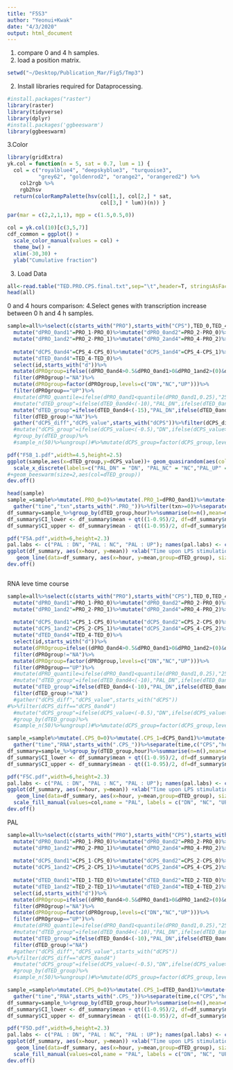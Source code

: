 ```yaml
---
title: "F5S3"
author: "Yeonui+Kwak"
date: "4/3/2020"
output: html_document
---
```



1. compare 0 and 4 h samples.
1. load a position matrix.
```R
setwd("~/Desktop/Publication_Mar/Fig5/Tmp3")

```
2. Install libraries required for Dataprocessing.
```R
#install.packages("raster")
library(raster)
library(tidyverse)
library(dplyr) 
#install.packages('ggbeeswarm')
library(ggbeeswarm)
```

3.Color
```R
library(gridExtra)
yk.col = function(n = 5, sat = 0.7, lum = 1) {
  col = c("royalblue4", "deepskyblue3", "turquoise3",
          "grey62", "goldenrod2", "orange2", "orangered2") %>%
    col2rgb %>%
    rgb2hsv
  return(colorRampPalette(hsv(col[1,], col[2,] * sat,
                              col[3,] * lum))(n)) }

par(mar = c(2,2,1,1), mgp = c(1.5,0.5,0))

col = yk.col(10)[c(3,5,7)] 
cdf_common = ggplot() +
  scale_color_manual(values = col) +
  theme_bw() +
  xlim(-30,30) +
  ylab("Cumulative fraction")
```
3. Load Data

```R
all<-read.table("TED.PRO.CPS.final.txt",sep="\t",header=T, stringsAsFactors = F)
head(all)
```
0 and 4 hours comparison: 
4.Select genes with transcription increase between 0 h and 4 h samples.

```R
sample=all%>%select(c(starts_with("PRO"),starts_with("CPS"),TED_0,TED_4,id))%>%
  mutate("dPRO_0and1"=PRO_1-PRO_0)%>%mutate("dPRO_0and2"=PRO_2-PRO_0)%>%mutate("dPRO_0and4"=PRO_4-PRO_0)%>%
  mutate("dPRO_1and2"=PRO_2-PRO_1)%>%mutate("dPRO_2and4"=PRO_4-PRO_2)%>%
  
  mutate("dCPS_0and4"=CPS_4-CPS_0)%>%mutate("dCPS_1and4"=CPS_4-CPS_1)%>%
  mutate("dTED_0and4"=TED_4-TED_0)%>%
  select(id,starts_with("d"))%>%
  mutate(dPROgroup=ifelse((dPRO_0and4>0.5&dPRO_0and1>0&dPRO_1and2>(0)&dPRO_2and4>(0)),"UP",ifelse((dPRO_0and4<(-1)&dPRO_0and1<0& dPRO_1and2<=0&dPRO_2and4<=0),"DN",ifelse(abs(dPRO_0and1)<0.5&abs(dPRO_0and2)<(0.5)&abs(dPRO_0and4)<(0.5),"NC","NA"))))%>%
  filter(dPROgroup!="NA")%>%
  mutate(dPROgroup=factor(dPROgroup,levels=c("DN","NC","UP")))%>%
  filter(dPROgroup=="UP")%>%
  #mutate(dPRO_quantile=ifelse(dPRO_0and1<quantile(dPRO_0and1,0.25),"25",ifelse(dPRO_0and1<quantile(dPRO_0and1,0.5),"50",ifelse(dPRO_0and1<quantile(dPRO_0and1,0.75),"75","100"))))%>%filter(dPRO_quantile!="100" &dPRO_quantile!="75")%>%
  #mutate("dTED_group"=ifelse(dTED_0and4<(-10),"PAL_DN",ifelse(dTED_0and4>(10),"PAL_UP",ifelse(abs(dTED_0and4)<5,"PAL_NC","NA"))))%>%
  mutate("dTED_group"=ifelse(dTED_0and4<(-15),"PAL_DN",ifelse(dTED_0and4>(10),"PAL_UP",ifelse(abs(dTED_0and4)<3,"PAL_NC","NA"))))%>%
  filter(dTED_group!="NA")%>%
  gather("dCPS_diff","dCPS_value",starts_with("dCPS"))%>%filter(dCPS_diff=="dCPS_1and4")
  #mutate("dCPS_group"=ifelse(dCPS_value<(-0.5),"DN",ifelse(dCPS_value>0.5,"UP","NC")))%>%
  #group_by(dTED_group)%>%
  #sample_n(50)%>%ungroup()#%>%mutate(dCPS_group=factor(dCPS_group,levels=c("DN","NC","UP")))
```


```R
pdf("F5B_1.pdf",width=4.5,height=2.5)
ggplot(sample,aes(x=dTED_group,y=dCPS_value))+ geom_quasirandom(aes(col=dTED_group),size=1)+scale_colour_manual(values=col )+theme_bw()+ylab(expression(italic(Delta)*"RNA(log2 FC (4hr/1hr))"))+geom_boxplot(alpha=0.3, color="black", width=.2)+xlab(expression(italic(Delta)*"PAL"))+ggtitle("Genes with transcription up")+scale_color_manual(labels = c("DN","NC","UP"),values=col)+
  scale_x_discrete(labels=c("PAL_DN" = "DN", "PAL_NC" = "NC","PAL_UP" = "UP"))+labs(col=expression(italic(Delta)*"PAL"))
#+geom_beeswarm(size=2,aes(col=dTED_group))
dev.off()
```

```R
head(sample)
sample_=sample%>%mutate(.PRO_0=0)%>%mutate(.PRO_1=dPRO_0and1)%>%mutate(.PRO_2=dPRO_0and2)%>%mutate(.PRO_4=dPRO_0and4)%>%
  gather("time","txn",starts_with(".PRO_"))%>%filter(txn>=0)%>%separate(time,c("PRO","hour"),sep="_")%>%mutate(hour=as.numeric(hour))%>%select(dTED_group,hour,txn,id)
df_summary=sample_%>%group_by(dTED_group,hour)%>%summarise(n=n(),mean=median(txn),sd=sd(txn),se = sd(txn, na.rm=T)/sqrt(sum(!is.na(txn))))
df_summary$CI_lower <- df_summary$mean + qt((1-0.95)/2, df=df_summary$n-1)*df_summary$se
df_summary$CI_upper <- df_summary$mean - qt((1-0.95)/2, df=df_summary$n-1)*df_summary$se

```


```R
pdf("F5A.pdf",width=6,height=2.3)
pal.labs <- c("PAL : DN", "PAL : NC", "PAL : UP"); names(pal.labs) <- c("PAL_DN", "PAL_NC","PAL_UP")
ggplot(df_summary, aes(x=hour, y=mean)) +xlab("Time upon LPS stimulation")+
   geom_line(data=df_summary, aes(x=hour, y=mean,group=dTED_group), size=1, alpha=0.8)+geom_ribbon(aes(ymin=CI_lower, ymax=CI_upper,group=dTED_group,fill=dTED_group), alpha=0.3)+scale_fill_manual(values=col,name = "PAL", labels = c("DN", "NC", "UP"))+theme_bw()+facet_grid(.~dTED_group,labeller = labeller(dTED_group=pal.labs))+scale_fill_manual(values=col,name = "PAL", labels = c("DN", "NC", "UP"))+ylab("mean (Transcription) ± 95% CI")
dev.off()



```

RNA leve time course
```R
sample=all%>%select(c(starts_with("PRO"),starts_with("CPS"),TED_0,TED_4,id))%>%
  mutate("dPRO_0and1"=PRO_1-PRO_0)%>%mutate("dPRO_0and2"=PRO_2-PRO_0)%>%mutate("dPRO_0and4"=PRO_4-PRO_0)%>%
  mutate("dPRO_1and2"=PRO_2-PRO_1)%>%mutate("dPRO_2and4"=PRO_4-PRO_2)%>%
  
  mutate("dCPS_0and1"=CPS_1-CPS_0)%>%mutate("dCPS_0and2"=CPS_2-CPS_0)%>%mutate("dCPS_0and4"=CPS_4-CPS_0)%>%
  mutate("dCPS_1and2"=CPS_2-CPS_1)%>%mutate("dCPS_2and4"=CPS_4-CPS_2)%>%
  mutate("dTED_0and4"=TED_4-TED_0)%>%
  select(id,starts_with("d"))%>%
  mutate(dPROgroup=ifelse((dPRO_0and4>0.5&dPRO_0and1>0&dPRO_1and2>(0)&dPRO_2and4>(0)),"UP",ifelse((dPRO_0and4<(-1)&dPRO_0and1<0& dPRO_1and2<=0&dPRO_2and4<=0),"DN",ifelse(abs(dPRO_0and1)<0.5&abs(dPRO_0and2)<(0.5)&abs(dPRO_0and4)<(0.5),"NC","NA"))))%>%
  filter(dPROgroup!="NA")%>%
  mutate(dPROgroup=factor(dPROgroup,levels=c("DN","NC","UP")))%>%
  filter(dPROgroup=="UP")%>%
  #mutate(dPRO_quantile=ifelse(dPRO_0and1<quantile(dPRO_0and1,0.25),"25",ifelse(dPRO_0and1<quantile(dPRO_0and1,0.5),"50",ifelse(dPRO_0and1<quantile(dPRO_0and1,0.75),"75","100"))))%>%filter(dPRO_quantile!="100" &dPRO_quantile!="75")%>%
  #mutate("dTED_group"=ifelse(dTED_0and4<(-10),"PAL_DN",ifelse(dTED_0and4>(10),"PAL_UP",ifelse(abs(dTED_0and4)<5,"PAL_NC","NA"))))%>%
  mutate("dTED_group"=ifelse(dTED_0and4<(-10),"PAL_DN",ifelse(dTED_0and4>(10),"PAL_UP",ifelse(abs(dTED_0and4)<5,"PAL_NC","NA"))))%>%
  filter(dTED_group!="NA")
  #gather("dCPS_diff","dCPS_value",starts_with("dCPS"))
#%>%filter(dCPS_diff=="dCPS_0and4")
  #mutate("dCPS_group"=ifelse(dCPS_value<(-0.5),"DN",ifelse(dCPS_value>0.5,"UP","NC")))%>%
  #group_by(dTED_group)%>%
  #sample_n(50)%>%ungroup()#%>%mutate(dCPS_group=factor(dCPS_group,levels=c("DN","NC","UP")))

sample_=sample%>%mutate(.CPS_0=0)%>%mutate(.CPS_1=dCPS_0and1)%>%mutate(.CPS_2=dCPS_0and2)%>%mutate(.CPS_4=dCPS_0and4)%>%
  gather("time","RNA",starts_with(".CPS_"))%>%separate(time,c("CPS","hour"),sep="_")%>%mutate(hour=as.numeric(hour))%>%select(dTED_group,hour,RNA,id)
df_summary=sample_%>%group_by(dTED_group,hour)%>%summarise(n=n(),mean=median(RNA),sd=sd(RNA),se = sd(RNA, na.rm=T)/sqrt(sum(!is.na(RNA))))
df_summary$CI_lower <- df_summary$mean + qt((1-0.95)/2, df=df_summary$n-1)*df_summary$se
df_summary$CI_upper <- df_summary$mean - qt((1-0.95)/2, df=df_summary$n-1)*df_summary$se

pdf("F5C.pdf",width=6,height=2.3)
pal.labs <- c("PAL : DN", "PAL : NC", "PAL : UP"); names(pal.labs) <- c("PAL_DN", "PAL_NC","PAL_UP")
ggplot(df_summary, aes(x=hour, y=mean)) +xlab("Time upon LPS stimulation")+
   geom_line(data=df_summary, aes(x=hour, y=mean,group=dTED_group), size=1, alpha=0.8)+geom_ribbon(aes(ymin=CI_lower, ymax=CI_upper,group=dTED_group,fill=dTED_group), alpha=0.3)+scale_fill_manual(values=col,name = "PAL", labels = c("DN", "NC", "UP"))+theme_bw()+facet_wrap(dTED_group~., scales='free_y',labeller = labeller(dTED_group=pal.labs))+
  scale_fill_manual(values=col,name = "PAL", labels = c("DN", "NC", "UP"))+ylab("mean (RNA level) ± 95% CI")
dev.off()


```

PAL


```R
sample=all%>%select(c(starts_with("PRO"),starts_with("CPS"),starts_with("TED"),id))%>%
  mutate("dPRO_0and1"=PRO_1-PRO_0)%>%mutate("dPRO_0and2"=PRO_2-PRO_0)%>%mutate("dPRO_0and4"=PRO_4-PRO_0)%>%
  mutate("dPRO_1and2"=PRO_2-PRO_1)%>%mutate("dPRO_2and4"=PRO_4-PRO_2)%>%
  
  mutate("dCPS_0and1"=CPS_1-CPS_0)%>%mutate("dCPS_0and2"=CPS_2-CPS_0)%>%mutate("dCPS_0and4"=CPS_4-CPS_0)%>%
  mutate("dCPS_1and2"=CPS_2-CPS_1)%>%mutate("dCPS_2and4"=CPS_4-CPS_2)%>%
  
  mutate("dTED_0and1"=TED_1-TED_0)%>%mutate("dTED_0and2"=TED_2-TED_0)%>%mutate("dTED_0and4"=TED_4-TED_0)%>%
  mutate("dTED_1and2"=TED_2-TED_1)%>%mutate("dTED_2and4"=TED_4-TED_2)%>%
  select(id,starts_with("d"))%>%
  mutate(dPROgroup=ifelse((dPRO_0and4>0.5&dPRO_0and1>0&dPRO_1and2>(0)&dPRO_2and4>(0)),"UP",ifelse((dPRO_0and4<(-1)&dPRO_0and1<0& dPRO_1and2<=0&dPRO_2and4<=0),"DN",ifelse(abs(dPRO_0and1)<0.5&abs(dPRO_0and2)<(0.5)&abs(dPRO_0and4)<(0.5),"NC","NA"))))%>%
  filter(dPROgroup!="NA")%>%
  mutate(dPROgroup=factor(dPROgroup,levels=c("DN","NC","UP")))%>%
  filter(dPROgroup=="UP")%>%
  #mutate(dPRO_quantile=ifelse(dPRO_0and1<quantile(dPRO_0and1,0.25),"25",ifelse(dPRO_0and1<quantile(dPRO_0and1,0.5),"50",ifelse(dPRO_0and1<quantile(dPRO_0and1,0.75),"75","100"))))%>%filter(dPRO_quantile!="100" &dPRO_quantile!="75")%>%
  #mutate("dTED_group"=ifelse(dTED_0and4<(-10),"PAL_DN",ifelse(dTED_0and4>(10),"PAL_UP",ifelse(abs(dTED_0and4)<5,"PAL_NC","NA"))))%>%
  mutate("dTED_group"=ifelse(dTED_0and4<(-10),"PAL_DN",ifelse(dTED_0and4>(10),"PAL_UP",ifelse(abs(dTED_0and4)<5,"PAL_NC","NA"))))%>%
  filter(dTED_group!="NA")
  #gather("dCPS_diff","dCPS_value",starts_with("dCPS"))
#%>%filter(dCPS_diff=="dCPS_0and4")
  #mutate("dCPS_group"=ifelse(dCPS_value<(-0.5),"DN",ifelse(dCPS_value>0.5,"UP","NC")))%>%
  #group_by(dTED_group)%>%
  #sample_n(50)%>%ungroup()#%>%mutate(dCPS_group=factor(dCPS_group,levels=c("DN","NC","UP")))

sample_=sample%>%mutate(.CPS_0=0)%>%mutate(.CPS_1=dTED_0and1)%>%mutate(.CPS_2=dTED_0and2)%>%mutate(.CPS_4=dTED_0and4)%>%
  gather("time","RNA",starts_with(".CPS_"))%>%separate(time,c("CPS","hour"),sep="_")%>%mutate(hour=as.numeric(hour))%>%select(dTED_group,hour,RNA,id)
df_summary=sample_%>%group_by(dTED_group,hour)%>%summarise(n=n(),mean=mean(RNA),sd=sd(RNA),se = sd(RNA, na.rm=T)/sqrt(sum(!is.na(RNA))))
df_summary$CI_lower <- df_summary$mean + qt((1-0.95)/2, df=df_summary$n-1)*df_summary$se
df_summary$CI_upper <- df_summary$mean - qt((1-0.95)/2, df=df_summary$n-1)*df_summary$se

pdf("F5D.pdf",width=6,height=2.3)
pal.labs <- c("PAL : DN", "PAL : NC", "PAL : UP"); names(pal.labs) <- c("PAL_DN", "PAL_NC","PAL_UP")
ggplot(df_summary, aes(x=hour, y=mean)) +xlab("Time upon LPS stimulation")+
   geom_line(data=df_summary, aes(x=hour, y=mean,group=dTED_group), size=1, alpha=0.8)+geom_ribbon(aes(ymin=CI_lower, ymax=CI_upper,group=dTED_group,fill=dTED_group), alpha=0.3)+scale_fill_manual(values=col,name = "PAL", labels = c("DN", "NC", "UP"))+theme_bw()+facet_wrap(dTED_group~.,labeller = labeller(dTED_group=pal.labs))+
  scale_fill_manual(values=col,name = "PAL", labels = c("DN", "NC", "UP"))+ylab("mean (PAL) ± 95% CI")
dev.off()



```
